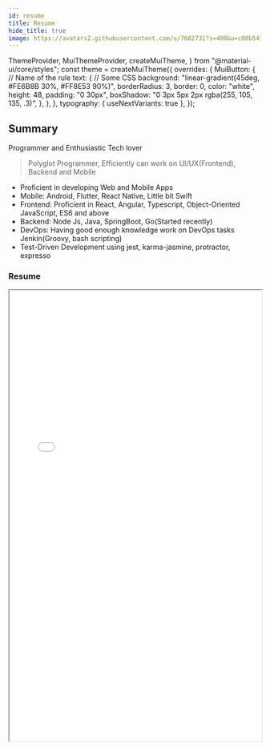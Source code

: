 ```yaml
---
id: resume
title: Resume
hide_title: true
image: https://avatars2.githubusercontent.com/u/7682731?s=400&u=c00b541729efd28e967271c37b4bd779d4ef94c7&v=4
---
```


  ThemeProvider,
  MuiThemeProvider,
  createMuiTheme,
} from "@material-ui/core/styles";
const theme = createMuiTheme({
  overrides: {
    MuiButton: {
      // Name of the rule
      text: {
        // Some CSS
        background: "linear-gradient(45deg, #FE6B8B 30%, #FF8E53 90%)",
        borderRadius: 3,
        border: 0,
        color: "white",
        height: 48,
        padding: "0 30px",
        boxShadow: "0 3px 5px 2px rgba(255, 105, 135, .3)",
      },
    },
  },
  typography: { useNextVariants: true },
});

## Summary

<MuiThemeProvider theme={theme}>
  <div>
    <Typography variant="overline" display="block" gutterBottom>
      Programmer and Enthusiastic Tech lover
    </Typography>
  </div>
</MuiThemeProvider>

> Polyglot Programmer, Efficiently can work on UI/UX(Frontend), Backend and Mobile

- Proficient in developing Web and Mobile Apps
- Mobile: Android, Flutter, React Native, Little bit Swift
- Frontend: Proficient in React, Angular, Typescript, Object-Oriented JavaScript, ES6 and above
- Backend: Node Js, Java, SpringBoot, Go(Started recently)
- DevOps: Having good enough knowledge work on DevOps tasks Jenkin(Groovy, bash scripting)
- Test-Driven Development using jest, karma-jasmine, protractor, expresso

### Resume

<iframe width="100%" height="900px" src="/Resume-Deepak-Vishwakarma.pdf"/>

<a
  href="https://drive.google.com/file/d/1pK9-QLXORP_JWYDQvmvGwLkiOK1WBhjI/view?usp=sharing"
  target="_blank"
>
  <img width="100px" src="https://image.flaticon.com/icons/svg/52/52762.svg" />
</a>

### Downlaod

[DOWNLOAD](https://drive.google.com/file/d/1pK9-QLXORP_JWYDQvmvGwLkiOK1WBhjI/view?usp=sharing)
